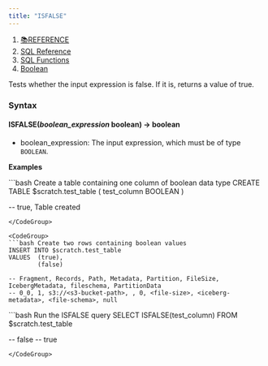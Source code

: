 ```yaml
---
title: "ISFALSE"
---
```


1. [📚REFERENCE](/reference)
2. [SQL Reference](/reference/sql-reference)
3. [SQL Functions](/reference/sql-reference/all-functions)
4. [Boolean](/reference/sql-reference/all-functions/boolean)

Tests whether the input expression is false. If it is, returns a value of true.

### Syntax

#### ISFALSE(*boolean\_expression* boolean) → boolean

* boolean\_expression: The input expression, which must be of type `BOOLEAN`.

**Examples**

<CodeGroup>
  ```bash Create a table containing one column of boolean data type
  CREATE TABLE $scratch.test_table 
    (
      test_column BOOLEAN
    )

  -- true, Table created
  ```
</CodeGroup>

<CodeGroup>
  ```bash Create two rows containing boolean values
  INSERT INTO $scratch.test_table 
  VALUES  (true), 
          (false)

  -- Fragment, Records, Path, Metadata, Partition, FileSize, IcebergMetadata, fileschema, PartitionData
  -- 0_0, 1, s3://<s3-bucket-path>, , 0, <file-size>, <iceberg-metadata>, <file-schema>, null
  ```
</CodeGroup>

<CodeGroup>
  ```bash Run the ISFALSE query
  SELECT ISFALSE(test_column)
  FROM $scratch.test_table

  -- false 
  -- true 
  ```
</CodeGroup>
